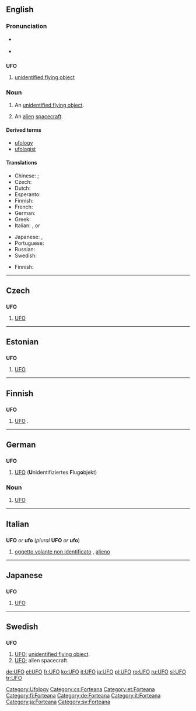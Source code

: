 {{see|ufo}}
==English==

===Pronunciation===
*{{a|UK}} {{IPA|/ju ɛf 'əʊ/}}
*{{a|US}} {{IPA|/ju ɛf 'oʊ/}}

==={{initialism}}===
'''UFO'''

# [[unidentified flying object]]

===Noun===
{{en-noun}}

# An [[unidentified flying object]].
# {{colloquial}} An [[alien]] [[spacecraft]].

====Derived terms====
*[[ufology]]
*[[ufologist]]

====Translations====
{{trans-top|an unidentified flying object}}
*Chinese: {{t|zh|不明飞行物}}; {{t|zh|飞碟}}
* Czech: {{t-|cs|UFO|n}}
* Dutch: {{t-|nl|ufo|m}}
* Esperanto: {{t-|eo|NIFO|xs=Esperanto}}
* Finnish: {{t-|fi|UFO}}
*French: {{t+|fr|OVNI|m}}
* German: {{t+|de|UFO|n}}
*Greek: {{t-|el|ούφο|n|sc=Grek|tr=oúfo}}
*Italian: {{t|it|UFO|m}}, {{t|it|ufo|m}} or {{t|it|OVNI}}
{{trans-mid}}
*Japanese: {{t|ja|UFO|tr=ūfō}}, {{t|ja|未確認飛行物体|tr=[[みかくにんひこうぶったい]], mikakunin hikō buttai}}
* Portuguese: {{t+|pt|OVNI}}
* Russian: {{t+|ru|НЛО|sc=Cyrl}}
* Swedish: {{t-|sv|UFO|n}}
{{trans-bottom}}

{{trans-top|alien spacecraft}}
* Finnish: {{t+|fi|ufo}}
{{trans-mid}}
{{trans-bottom}}

[[Category:Ufology]]
----

==Czech==

==={{initialism|Czech}}===
'''UFO'''

# [[#English|UFO]]

[[Category:cs:Forteana]]

----

==Estonian==

==={{initialism|Estonian}}===
'''UFO'''

# [[#English|UFO]]

[[Category:et:Forteana]]

----

==Finnish==

==={{initialism|Finnish}}===
'''UFO'''

# [[#English|UFO]] {{i|unidentified flying object}}.

[[Category:fi:Forteana]]

----

==German==

==={{initialism|German}}===
'''UFO'''

# [[#English|UFO]] ('''U'''nidentifiziertes '''F'''lug'''o'''bjekt)

===Noun===
{{de-noun-n|genitive=UFOs|plural=UFOs}}

# [[#English|UFO]]

[[Category:de:Forteana]]

----

==Italian==

==={{initialism|Italian}}===
'''UFO''' ''or'' '''ufo''' (''plural'' '''UFO''' ''or'' '''ufo''')

# [[oggetto volante non identificato]] {{m}}, [[alieno]] {{m}}

[[Category:it:Forteana]]

----

==Japanese==

==={{initialism|Japanese}}===
'''UFO'''

# [[#English|UFO]]

[[Category:ja:Forteana]]

----

==Swedish==

==={{abbreviation|Swedish}}===
'''UFO''' {{n}}

# [[#English|UFO]]; [[unidentified flying object]].
# [[#English|UFO]]; alien spacecraft.

[[Category:sv:Forteana]]

[[de:UFO]]
[[el:UFO]]
[[fr:UFO]]
[[ko:UFO]]
[[it:UFO]]
[[ja:UFO]]
[[pl:UFO]]
[[ro:UFO]]
[[ru:UFO]]
[[sl:UFO]]
[[tr:UFO]]